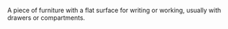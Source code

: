 A piece of furniture with a flat surface for writing or working, usually with drawers or
compartments.
